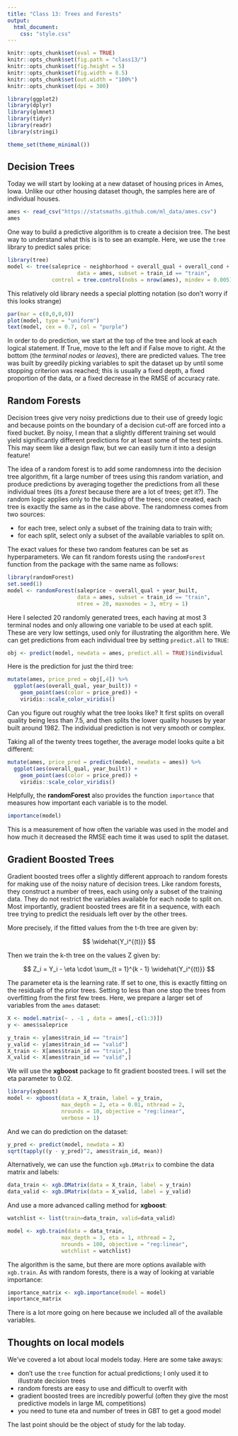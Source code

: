 ```yaml
---
title: "Class 13: Trees and Forests"
output:
  html_document:
    css: "style.css"
---
```


```r
knitr::opts_chunk$set(eval = TRUE)
knitr::opts_chunk$set(fig.path = "class13/")
knitr::opts_chunk$set(fig.height = 5)
knitr::opts_chunk$set(fig.width = 8.5)
knitr::opts_chunk$set(out.width = "100%")
knitr::opts_chunk$set(dpi = 300)
```

```r
library(ggplot2)
library(dplyr)
library(glmnet)
library(tidyr)
library(readr)
library(stringi)

theme_set(theme_minimal())
```

## Decision Trees

Today we will start by looking at a new dataset of housing prices in Ames,
Iowa. Unlike our other housing dataset though, the samples here are of individual
houses.

```r
ames <- read_csv("https://statsmaths.github.com/ml_data/ames.csv")
ames
```

One way to build a predictive algorithm is to create a decision
tree. The best way to understand what this is is to see an example.
Here, we use the `tree` library to predict sales price:

```r
library(tree)
model <- tree(saleprice ~ neighborhood + overall_qual + overall_cond + year_built,
                      data = ames, subset = train_id == "train",
              control = tree.control(nobs = nrow(ames), mindev = 0.005))
```

This relatively old library needs a special plotting notation (so
don't worry if this looks strange)

```r
par(mar = c(0,0,0,0))
plot(model, type = "uniform")
text(model, cex = 0.7, col = "purple")
```

In order to do prediction, we start at the top of the tree and
look at each logical statement. If True, move to the left and
if False move to right. At the bottom (the *terminal nodes* or *leaves*),
there are predicted values. The tree was built by greedily picking
variables to spit the dataset up by until some stopping criterion
was reached; this is usually a fixed depth, a fixed proportion of
the data, or a fixed decrease in the RMSE of accuracy rate.

## Random Forests

Decision trees give very noisy predictions due to their use of
greedy logic and because points on the boundary of a decision
cut-off are forced into a fixed bucket. By noisy, I mean that a
slightly different training set would yield significantly
different predictions for at least some of the test points.
This may seem like a design flaw, but we can easily turn it into
a design feature!

The idea of a random forest is to add some randomness into the
decision tree algorithm, fit a large number of trees using this
random variation, and produce predictions by averaging together
the predictions from all these individual trees (its a *forest*
because there are a lot of trees; get it?). The random logic
applies only to the building of the trees; once created, each tree
is exactly the same as in the case above. The randomness comes
from two sources:

- for each tree, select only a subset of the training data to
train with;
- for each split, select only a subset of the available variables
to split on.

The exact values for these two random features can be set as
hyperparameters. We can fit random forests using the `randomForest`
function from the package with the same name as follows:

```r
library(randomForest)
set.seed(1)
model <- randomForest(saleprice ~ overall_qual + year_built,
                      data = ames, subset = train_id == "train",
                      ntree = 20, maxnodes = 3, mtry = 1)
```

Here I selected 20 randomly generated trees, each having at most
3 terminal nodes and only allowing one variable to be used at
each split. These are very low settings, used only for illustrating
the algorithm here. We can get predictions from each individual
tree by setting `predict.all` to `TRUE`:

```r
obj <- predict(model, newdata = ames, predict.all = TRUE)$individual
```

Here is the prediction for just the third tree:

```r
mutate(ames, price_pred = obj[,4]) %>%
  ggplot(aes(overall_qual, year_built)) +
    geom_point(aes(color = price_pred)) +
    viridis::scale_color_viridis()
```

Can you figure out roughly what the tree looks like? It first
splits on overall quality being less than 7.5, and then splits
the lower quality houses by year built around 1982. The individual
prediction is not very smooth or complex.

Taking all of the twenty trees together, the average model
looks quite a bit different:

```r
mutate(ames, price_pred = predict(model, newdata = ames)) %>%
  ggplot(aes(overall_qual, year_built)) +
    geom_point(aes(color = price_pred)) +
    viridis::scale_color_viridis()
```

Helpfully, the **randomForest** also provides the function
`importance` that measures how important each variable is
to the model.

```r
importance(model)
```

This is a measurement of how often the variable was used
in the model and how much it decreased the RMSE each time it
was used to split the dataset.

## Gradient Boosted Trees

Gradient boosted trees offer a slightly different approach
to random forests for making use of the noisy nature of
decision trees. Like random forests, they construct a
number of trees, each using only a subset of the training
data. They do not restrict the variables available for
each node to split on. Most importantly, gradient boosted
trees are fit in a sequence, with each tree trying to predict
the residuals left over by the other trees.

More precisely, if the fitted values from the t-th tree
are given by:

$$ \widehat{Y_i^{(t)}} $$

Then we train the k-th tree on the values Z given by:

$$ Z_i = Y_i - \eta \cdot \sum_{t = 1}^{k - 1} \widehat{Y_i^{(t)}} $$

The parameter eta is the learning rate. If set to one, this
is exactly fitting on the residuals of the prior trees.
Setting to less than one stop the trees from overfitting from
the first few trees. Here, we prepare a larger set of variables
from the `ames` dataset:

```r
X <- model.matrix(~ . -1 , data = ames[,-c(1:3)])
y <- ames$saleprice

y_train <- y[ames$train_id == "train"]
y_valid <- y[ames$train_id == "valid"]
X_train <- X[ames$train_id == "train",]
X_valid <- X[ames$train_id == "valid",]
```

We will use the **xgboost** package to fit gradient
boosted trees. I will set the eta parameter to 0.02.

```r
library(xgboost)
model <- xgboost(data = X_train, label = y_train,
                 max_depth = 2, eta = 0.01, nthread = 2,
                 nrounds = 10, objective = "reg:linear",
                 verbose = 1)
```

And we can do prediction on the dataset:

```r
y_pred <- predict(model, newdata = X)
sqrt(tapply((y - y_pred)^2, ames$train_id, mean))
```

Alternatively, we can use the function `xgb.DMatrix` to
combine the data matrix and labels:

```r
data_train <- xgb.DMatrix(data = X_train, label = y_train)
data_valid <- xgb.DMatrix(data = X_valid, label = y_valid)
```

And use a more advanced calling method for **xgboost**:

```r
watchlist <- list(train=data_train, valid=data_valid)

model <- xgb.train(data = data_train,
                 max_depth = 3, eta = 1, nthread = 2,
                 nrounds = 100, objective = "reg:linear",
                 watchlist = watchlist)
```

The algorithm is the same, but there are more options available
with `xgb.train`. As with random forests, there is a way of
looking at variable importance:

```r
importance_matrix <- xgb.importance(model = model)
importance_matrix
```

There is a lot more going on here because we included all of the available
variables.

## Thoughts on local models

We've covered a lot about local models today. Here are some take aways:

- don't use the `tree` function for actual predictions; I
only used it to illustrate decision trees
- random forests are easy to use and difficult to overfit
with
- gradient boosted trees are incredibly powerful (often
they give the most predictive models in large ML competitions)
- you need to tune eta and number of trees in GBT to get
a good model

The last point should be the object of study for the lab today.

